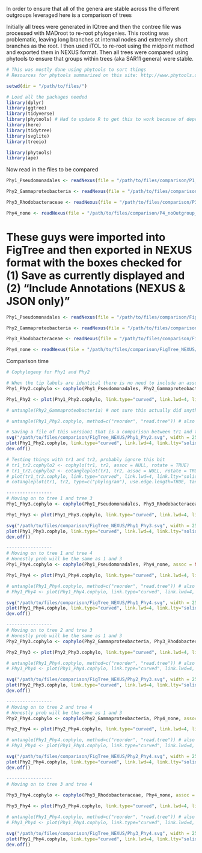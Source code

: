 
In order to ensure that all of the genera are stable across the different outgroups leveraged here is a comparison of trees

Initially all trees were generated in IQtree and then the contree file was processed with MADroot to re-root phylogenies. 
This rooting was problematic, leaving long branches at internal nodes and extremely short branches as the root. 
I then used iTOL to re-root using the midpoint method and exported them in NEXUS format. 
Then all trees were compared using phytools to ensure that  groups within trees (aka SAR11 genera) were stable. 

```r

# This was mostly done using phytools to sort things 
# Resources for phytools summarized on this site: http://www.phytools.org/

setwd(dir = "/path/to/files/")

# Load all the packages needed
library(dplyr)
library(ggtree)
library(tidyverse)
library(phytools) # Had to update R to get this to work because of dependencies on "ape"
library(here)
library(tidytree)
library(svglite)
library(treeio)

library(phytools)
library(ape)

```

Now read in the files to be compared
```r

Phy1_Pseudomonadales <- readNexus(file = "/path/to/files/comparison/P1_Pseudomonadales_midpoint_boot.nexus")

Phy2_Gammaproteobacteria <- readNexus(file = "/path/to/files/comparison/P2_broadGamma_midroot.nexus")

Phy3_Rhodobacteraceae <- readNexus(file = "/path/to/files/comparison/P3_Original_midroot.nexus")

Phy4_none <- readNexus(file = "/path/to/files/comparison/P4_noOutgroup_midroot.nexus")

```

# These guys were imported into FigTree and then exported in NEXUS format with the boxes checked for (1) Save as currently displayed and (2) "Include Annotations (NEXUS & JSON only)"

```r

Phy1_Pseudomonadales <- readNexus(file = "/path/to/files/comparison/FigTree_NEXUS/Phy1")

Phy2_Gammaproteobacteria <- readNexus(file = "/path/to/files/comparison/FigTree_NEXUS/Phy2")

Phy3_Rhodobacteraceae <- readNexus(file = "/path/to/files/comparison/FigTree_NEXUS/Phy3")

Phy4_none <- readNexus(file = "/path/to/files/comparison/FigTree_NEXUS/Phy4")

```

Comparison time 

```r

# Cophylogeny for Phy1 and Phy2 

# When the tip labels are identical there is no need to include an associated matrix with what corresponds to what
Phy1_Phy2.cophylo <- cophylo(Phy1_Pseudomonadales, Phy2_Gammaproteobacteria, assoc = NULL, rotate = TRUE)

Phy1_Phy2 <- plot(Phy1_Phy2.cophylo, link.type="curved", link.lwd=4, link.lty="solid",link.col=make.transparent("red", 0.25), use.edge.length=TRUE)

# untangle(Phy2_Gammaproteobacteria) # not sure this actually did anything 

# untangle(Phy1_Phy2.cophylo, method=c("reorder", "read.tree")) # also unclear on utility 

# Saving a file of this version1 that is a comparison between tr1 and tr2
svg("/path/to/files/comparison/FigTree_NEXUS/Phy1_Phy2.svg", width = 25, height = 50, pointsize = 8)
plot(Phy1_Phy2.cophylo, link.type="curved", link.lwd=4, link.lty="solid",link.col=make.transparent("red", 0.25), use.edge.length=TRUE)
dev.off()

# Testing things with tr1 and tr2, probably ignore this bit 
# tr1_tr2.cophylo2 <- cophylo(tr1, tr2, assoc = NULL, rotate = TRUE)
# tr1_tr2.cophylo2 <- cotangleplot(tr1, tr2, assoc = NULL, rotate = TRUE)
# plot(tr1_tr2.cophylo, link.type="curved", link.lwd=4, link.lty="solid",link.col=make.transparent("red", 0.1), )
# cotangleplot(tr1, tr2, type=c("phylogram"), use.edge.length=TRUE, tangle=c("tr2"))

-----------------
# Moving on to tree 1 and tree 3
Phy1_Phy3.cophylo <- cophylo(Phy1_Pseudomonadales, Phy3_Rhodobacteraceae, assoc = NULL, rotate = TRUE)

Phy1_Phy3 <- plot(Phy1_Phy3.cophylo, link.type="curved", link.lwd=4, link.lty="solid",link.col=make.transparent("red", 0.05))        

svg("/path/to/files/comparison/FigTree_NEXUS/Phy1_Phy3.svg", width = 25, height = 50, pointsize = 8)
plot(Phy1_Phy3.cophylo, link.type="curved", link.lwd=4, link.lty="solid",link.col=make.transparent("red", 0.05), use.edge.length=TRUE)
dev.off()

-----------------
# Moving on to tree 1 and tree 4
# Honestly prob will be the same as 1 and 3
Phy1_Phy4.cophylo <- cophylo(Phy1_Pseudomonadales, Phy4_none, assoc = NULL, rotate = TRUE)

Phy1_Phy4 <- plot(Phy1_Phy4.cophylo, link.type="curved", link.lwd=4, link.lty="solid",link.col=make.transparent("red", 0.05))     

# untangle(Phy1_Phy4.cophylo, method=c("reorder", "read.tree")) # also unclear on utility 
# Phy1_Phy4 <- plot(Phy1_Phy4.cophylo, link.type="curved", link.lwd=4, link.lty="solid",link.col=make.transparent("red", 0.05))       

svg("/path/to/files/comparison/FigTree_NEXUS/Phy1_Phy4.svg", width = 25, height = 50, pointsize = 8)
plot(Phy1_Phy4.cophylo, link.type="curved", link.lwd=4, link.lty="solid",link.col=make.transparent("red", 0.05), use.edge.length=TRUE)
dev.off()

-----------------
# Moving on to tree 2 and tree 3
# Honestly prob will be the same as 1 and 3
Phy2_Phy3.cophylo <- cophylo(Phy2_Gammaproteobacteria, Phy3_Rhodobacteraceae, assoc = NULL, rotate = TRUE)

Phy2_Phy3 <- plot(Phy2_Phy3.cophylo, link.type="curved", link.lwd=4, link.lty="solid",link.col=make.transparent("red", 0.05))     

# untangle(Phy1_Phy4.cophylo, method=c("reorder", "read.tree")) # also unclear on utility 
# Phy1_Phy4 <- plot(Phy1_Phy4.cophylo, link.type="curved", link.lwd=4, link.lty="solid",link.col=make.transparent("red", 0.05))       

svg("/path/to/files/comparison/FigTree_NEXUS/Phy2_Phy3.svg", width = 25, height = 50, pointsize = 8)
plot(Phy2_Phy3.cophylo, link.type="curved", link.lwd=4, link.lty="solid",link.col=make.transparent("red", 0.05), use.edge.length=TRUE)
dev.off()

-----------------
# Moving on to tree 2 and tree 4
# Honestly prob will be the same as 1 and 3
Phy2_Phy4.cophylo <- cophylo(Phy2_Gammaproteobacteria, Phy4_none, assoc = NULL, rotate = TRUE)

Phy2_Phy4 <- plot(Phy2_Phy4.cophylo, link.type="curved", link.lwd=4, link.lty="solid",link.col=make.transparent("red", 0.05))     

# untangle(Phy1_Phy4.cophylo, method=c("reorder", "read.tree")) # also unclear on utility 
# Phy1_Phy4 <- plot(Phy1_Phy4.cophylo, link.type="curved", link.lwd=4, link.lty="solid",link.col=make.transparent("red", 0.05))       

svg("/path/to/files/comparison/FigTree_NEXUS/Phy2_Phy4.svg", width = 25, height = 50, pointsize = 8)
plot(Phy2_Phy4.cophylo, link.type="curved", link.lwd=4, link.lty="solid",link.col=make.transparent("red", 0.05), use.edge.length=TRUE)
dev.off()

-----------------
# Moving on to tree 3 and tree 4
        
Phy3_Phy4.cophylo <- cophylo(Phy3_Rhodobacteraceae, Phy4_none, assoc = NULL, rotate = TRUE)

Phy3_Phy4 <- plot(Phy3_Phy4.cophylo, link.type="curved", link.lwd=4, link.lty="solid",link.col=make.transparent("red", 0.05))     

# untangle(Phy1_Phy4.cophylo, method=c("reorder", "read.tree")) # also unclear on utility 
# Phy1_Phy4 <- plot(Phy1_Phy4.cophylo, link.type="curved", link.lwd=4, link.lty="solid",link.col=make.transparent("red", 0.05))       

svg("/path/to/files/comparison/FigTree_NEXUS/Phy3_Phy4.svg", width = 25, height = 50, pointsize = 8)
plot(Phy1_Phy4.cophylo, link.type="curved", link.lwd=4, link.lty="solid",link.col=make.transparent("red", 0.05), use.edge.length=TRUE)
dev.off()
```
